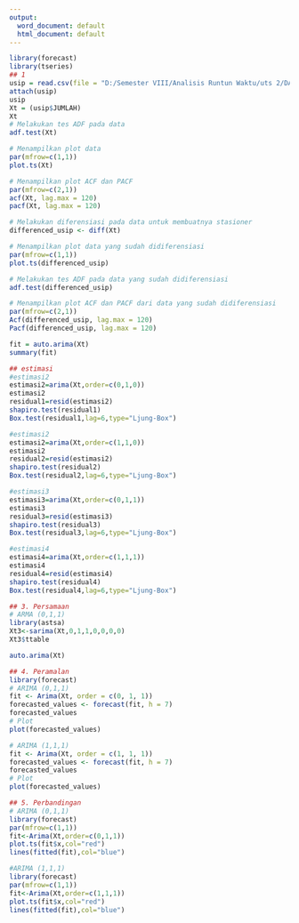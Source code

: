 ---
output:
  word_document: default
  html_document: default
---
```{r}
library(forecast)
library(tseries)
## 1
usip = read.csv(file = "D:/Semester VIII/Analisis Runtun Waktu/uts 2/DATA 2.csv", header = TRUE, sep = ";")
attach(usip)
usip
Xt = (usip$JUMLAH)
Xt
# Melakukan tes ADF pada data
adf.test(Xt)

# Menampilkan plot data
par(mfrow=c(1,1))
plot.ts(Xt)

# Menampilkan plot ACF dan PACF
par(mfrow=c(2,1))
acf(Xt, lag.max = 120)
pacf(Xt, lag.max = 120)

# Melakukan diferensiasi pada data untuk membuatnya stasioner
differenced_usip <- diff(Xt)

# Menampilkan plot data yang sudah didiferensiasi
par(mfrow=c(1,1))
plot.ts(differenced_usip)

# Melakukan tes ADF pada data yang sudah didiferensiasi
adf.test(differenced_usip)

# Menampilkan plot ACF dan PACF dari data yang sudah didiferensiasi
par(mfrow=c(2,1))
Acf(differenced_usip, lag.max = 120)
Pacf(differenced_usip, lag.max = 120)

fit = auto.arima(Xt)
summary(fit)

## estimasi
#estimasi2
estimasi2=arima(Xt,order=c(0,1,0))
estimasi2
residual1=resid(estimasi2)
shapiro.test(residual1)
Box.test(residual1,lag=6,type="Ljung-Box")

#estimasi2
estimasi2=arima(Xt,order=c(1,1,0))
estimasi2
residual2=resid(estimasi2)
shapiro.test(residual2)
Box.test(residual2,lag=6,type="Ljung-Box")

#estimasi3
estimasi3=arima(Xt,order=c(0,1,1))
estimasi3
residual3=resid(estimasi3)
shapiro.test(residual3)
Box.test(residual3,lag=6,type="Ljung-Box")

#estimasi4
estimasi4=arima(Xt,order=c(1,1,1))
estimasi4
residual4=resid(estimasi4)
shapiro.test(residual4)
Box.test(residual4,lag=6,type="Ljung-Box")

## 3. Persamaan
# ARMA (0,1,1)
library(astsa)
Xt3<-sarima(Xt,0,1,1,0,0,0,0)
Xt3$ttable

auto.arima(Xt)

## 4. Peramalan
library(forecast)
# ARIMA (0,1,1)
fit <- Arima(Xt, order = c(0, 1, 1))
forecasted_values <- forecast(fit, h = 7)
forecasted_values
# Plot
plot(forecasted_values)

# ARIMA (1,1,1)
fit <- Arima(Xt, order = c(1, 1, 1))
forecasted_values <- forecast(fit, h = 7)
forecasted_values
# Plot
plot(forecasted_values)

## 5. Perbandingan
# ARIMA (0,1,1)
library(forecast)
par(mfrow=c(1,1))
fit<-Arima(Xt,order=c(0,1,1))
plot.ts(fit$x,col="red")
lines(fitted(fit),col="blue")

#ARIMA (1,1,1)
library(forecast)
par(mfrow=c(1,1))
fit<-Arima(Xt,order=c(1,1,1))
plot.ts(fit$x,col="red")
lines(fitted(fit),col="blue")

```
